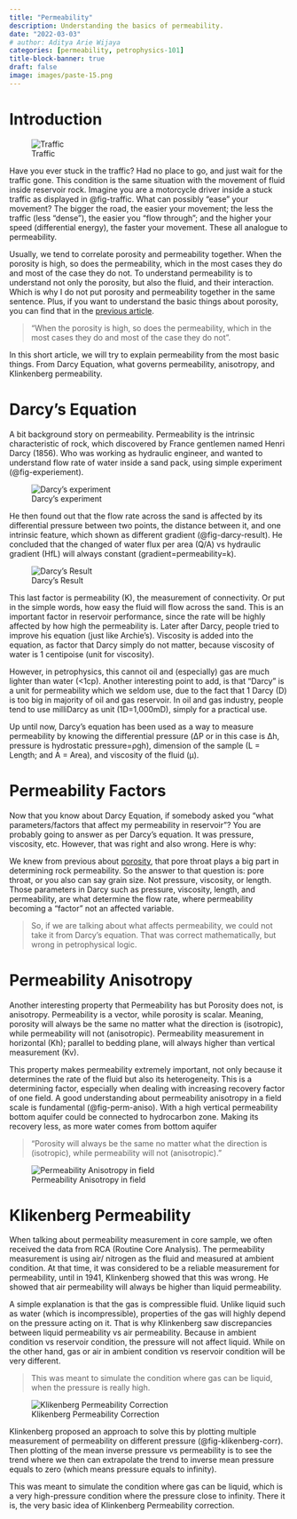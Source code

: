 ```yaml
---
title: "Permeability"
description: Understanding the basics of permeability.
date: "2022-03-03"
# author: Aditya Arie Wijaya
categories: [permeability, petrophysics-101]
title-block-banner: true
draft: false
image: images/paste-15.png
---
```


# Introduction

![Traffic](images/paste-15.png){#fig-traffic}

Have you ever stuck in the traffic? Had no place to go, and just wait for the traffic gone. This condition is the same situation with the movement of fluid inside reservoir rock. Imagine you are a motorcycle driver inside a stuck traffic as displayed in @fig-traffic. What can possibly "ease" your movement? The bigger the road, the easier your movement; the less the traffic (less "dense"), the easier you "flow through"; and the higher your speed (differential energy), the faster your movement. These all analogue to permeability.

Usually, we tend to correlate porosity and permeability together. When the porosity is high, so does the permeability, which in the most cases they do and most of the case they do not. To understand permeability is to understand not only the porosity, but also the fluid, and their interaction. Which is why I do not put porosity and permeability together in the same sentence. Plus, if you want to understand the basic things about porosity, you can find that in the [previous article](https://www.spwla-indonesia.org/posts/000-porosity-the-basics/).

> "When the porosity is high, so does the permeability, which in the most cases they do and most of the case they do not".

In this short article, we will try to explain permeability from the most basic things. From Darcy Equation, what governs permeability, anisotropy, and Klinkenberg permeability.

# Darcy's Equation

A bit background story on permeability. Permeability is the intrinsic characteristic of rock, which discovered by France gentlemen named Henri Darcy (1856). Who was working as hydraulic engineer, and wanted to understand flow rate of water inside a sand pack, using simple experiment (@fig-experiement).

![Darcy's experiment](images/paste-17.png){#fig-experiement}

He then found out that the flow rate across the sand is affected by its differential pressure between two points, the distance between it, and one intrinsic feature, which shown as different gradient (@fig-darcy-result). He concluded that the changed of water flux per area (Q/A) vs hydraulic gradient (HfL) will always constant (gradient=permeability=k).

![Darcy's Result](images/paste-18.png){#fig-darcy-result}

This last factor is permeability (K), the measurement of connectivity. Or put in the simple words, how easy the fluid will flow across the sand. This is an important factor in reservoir performance, since the rate will be highly affected by how high the permeability is. Later after Darcy, people tried to improve his equation (just like Archie's). Viscosity is added into the equation, as factor that Darcy simply do not matter, because viscosity of water is 1 centipoise (unit for viscosity).

However, in petrophysics, this cannot oil and (especially) gas are much lighter than water (\<1cp). Another interesting point to add, is that "Darcy" is a unit for permeability which we seldom use, due to the fact that 1 Darcy (D) is too big in majority of oil and gas reservoir. In oil and gas industry, people tend to use milliDarcy as unit (1D=1,000mD), simply for a practical use.

Up until now, Darcy's equation has been used as a way to measure permeability by knowing the differential pressure (ΔP or in this case is Δh, pressure is hydrostatic pressure=ρgh), dimension of the sample (L = Length; and A = Area), and viscosity of the fluid (μ).

# Permeability Factors

Now that you know about Darcy Equation, if somebody asked you "what parameters/factors that affect my permeability in reservoir"? You are probably going to answer as per Darcy's equation. It was pressure, viscosity, etc. However, that was right and also wrong. Here is why:

We knew from previous about [porosity](https://www.spwla-indonesia.org/posts/000-porosity-the-basics/), that pore throat plays a big part in determining rock permeability. So the answer to that question is: pore throat, or you also can say grain size. Not pressure, viscosity, or length. Those parameters in Darcy such as pressure, viscosity, length, and permeability, are what determine the flow rate, where permeability becoming a "factor" not an affected variable.

> So, if we are talking about what affects permeability, we could not take it from Darcy's equation. That was correct mathematically, but wrong in petrophysical logic.

# Permeability Anisotropy

Another interesting property that Permeability has but Porosity does not, is anisotropy. Permeability is a vector, while porosity is scalar. Meaning, porosity will always be the same no matter what the direction is (isotropic), while permeability will not (anisotropic). Permeability measurement in horizontal (Kh); parallel to bedding plane, will always higher than vertical measurement (Kv).

This property makes permeability extremely important, not only because it determines the rate of the fluid but also its heterogeneity. This is a determining factor, especially when dealing with increasing recovery factor of one field. A good understanding about permeability anisotropy in a field scale is fundamental (@fig-perm-aniso). With a high vertical permeability bottom aquifer could be connected to hydrocarbon zone. Making its recovery less, as more water comes from bottom aquifer

> "Porosity will always be the same no matter what the direction is (isotropic), while permeability will not (anisotropic)."

![Permeability Anisotropy in field](images/paste-19.png){#fig-perm-aniso}

# Klikenberg Permeability

When talking about permeability measurement in core sample, we often received the data from RCA (Routine Core Analysis). The permeability measurement is using air/ nitrogen as the fluid and measured at ambient condition. At that time, it was considered to be a reliable measurement for permeability, until in 1941, Klinkenberg showed that this was wrong. He showed that air permeability will always be higher than liquid permeability.

A simple explanation is that the gas is compressible fluid. Unlike liquid such as water (which is incompressible), properties of the gas will highly depend on the pressure acting on it. That is why Klinkenberg saw discrepancies between liquid permeability vs air permeability. Because in ambient condition vs reservoir condition, the pressure will not affect liquid. While on the other hand, gas or air in ambient condition vs reservoir condition will be very different.

> This was meant to simulate the condition where gas can be liquid, when the pressure is really high.

![Klikenberg Permeability Correction](images/paste-21.png){#fig-klikenberg-corr}

Klinkenberg proposed an approach to solve this by plotting multiple measurement of permeability on different pressure (@fig-klikenberg-corr). Then plotting of the mean inverse pressure vs permeability is to see the trend where we then can extrapolate the trend to inverse mean pressure equals to zero (which means pressure equals to infinity).

This was meant to simulate the condition where gas can be liquid, which is a very high-pressure condition where the pressure close to infinity. There it is, the very basic idea of Klinkenberg Permeability correction.

